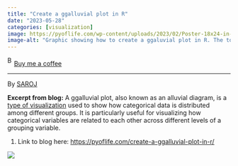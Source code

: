 ```yaml
---
title: "Create a ggalluvial plot in R"
date: "2023-05-28"
categories: [visualization]
image: https://pyoflife.com/wp-content/uploads/2023/02/Poster-18x24-in-7.jpeg
image-alt: "Graphic showing how to create a ggaluvial plot in R. The top half displays the R logo with the text 'Create a ggaluvial plot in R.' The bottom half features a ggaluvial plot with three vertical blocks labeled a, b, and c, each split into stacked segments (l1, l2, l3) connected by flowing colored ribbons that represent transitions in proportions between categories."
---
```


<link href="https://fonts.googleapis.com/css?family=Cookie" rel="stylesheet"><a class="bmc-button" target="_blank" href="https://www.buymeacoffee.com/JoscelinRocha">![Buy me a coffee](https://cdn.buymeacoffee.com/buttons/bmc-new-btn-logo.svg){alt="Buy me a coffee" width="15" height="21"}Buy me a coffee</a>

------------------------------------------------------------------------

By [SAROJ](https://pyoflife.com/create-a-ggalluvial-plot-in-r/)

**Excerpt from blog:** A ggalluvial plot, also known as an alluvial diagram, is a [type of visualization](https://pyoflife.com/learn-data-visualization-with-r-pdf/) used to show how categorical data is distributed among different groups. It is particularly useful for visualizing how categorical variables are related to each other across different levels of a grouping variable.

1.  Link to blog here: <https://pyoflife.com/create-a-ggalluvial-plot-in-r/>

![](https://pyoflife.com/wp-content/uploads/2023/02/Poster-18x24-in-7.jpeg){fig-alt="Graphic showing how to create a ggaluvial plot in R. The top half displays the R logo with the text \"Create a ggaluvial plot in R.\" The bottom half features a ggaluvial plot with three vertical blocks labeled a, b, and c, each split into stacked segments (l1, l2, l3) connected by flowing colored ribbons that represent transitions in proportions between categories."}
